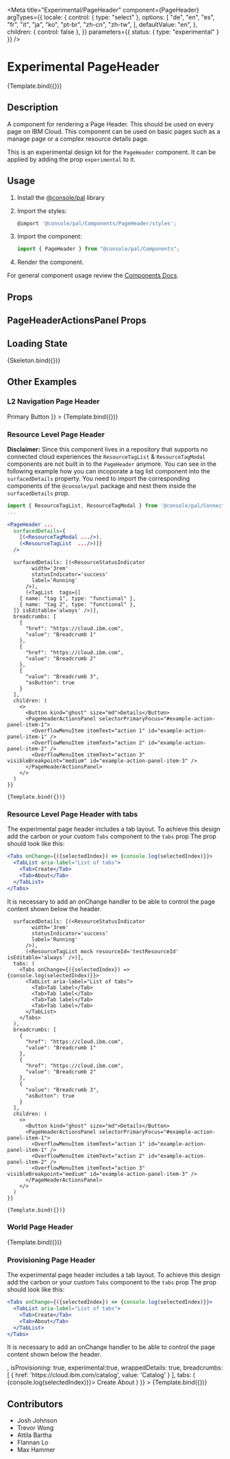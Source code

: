 


<Meta
  title="Experimental/PageHeader"
  component={PageHeader}
  argTypes={{
    locale: {
      control: { type: "select" },
      options: [
        "de",
        "en",
        "es",
        "fr",
        "it",
        "ja",
        "ko",
        "pt-br",
        "zh-cn",
        "zh-tw",
      ],
      defaultValue: "en",
    },
    children: { control: false },
  }}
  parameters={{ status: { type: "experimental" } }}
/>

# Experimental PageHeader


<Canvas>
  <Story
    name="Demo"
    args={{
      title: "Basic Page Header",
      experimental: true,
    }}
  >
    {Template.bind({})}
  </Story>
</Canvas>


## Description

A component for rendering a Page Header. This should be used on every page on IBM Cloud. This component can be used on basic pages such
as a manage page or a complex resource details page.

This is an experimental design kit for the `PageHeader` component. It can be applied by adding the prop `experimental` to it.

## Usage

1.  Install the [@console/pal](https://github.ibm.com/ibmcloud/pal#how-to-install-and-use) library
2.  Import the styles:

    ```js
    @import '@console/pal/Components/PageHeader/styles';
    ```

3.  Import the component:

    ```js
    import { PageHeader } from "@console/pal/Components";
    ```

4.  Render the component.

For general component usage review the [Components Docs](https://pages.github.ibm.com/ibmcloud/pal/development-guidelines/components/overview).

## Props

<ArgsTable of={PageHeader} />

## PageHeaderActionsPanel Props

<ArgsTable of={PageHeaderActionsPanel} />

## Loading State


<Canvas>
  <Story
    name="Loading State"
    args={{
      breadcrumbs: true,
      actions: true,
      title: true,
      experimental: true
    }}
  >
    {Skeleton.bind({})}
  </Story>
</Canvas>

## Other Examples

### L2 Navigation Page Header
<Canvas>
  <Story
    name="L2 Navigation Header"
    args={{
      title: "Page title that can span up to two lines",
      experimental: true,
      returnLink: "../",
      children: <Button kind="primary" size="field"> Primary Button</Button>
    }}
  >
    {Template.bind({})}
  </Story>
</Canvas>

### Resource Level Page Header
**Disclaimer:** Since this component lives in a repository that supports no connected cloud experiences the `ResourceTagList` & `ResourceTagModal` components are not built in to the `PageHeader` anymore. You can see in the following example how you can incoporate a tag list component into the `surfacedDetails` property.
You need to import the corresponding components of the `@console/pal` package and nest them inside the `surfacedDetails` prop.
```jsx
import { ResourceTagList, ResourceTagModal } from '@console/pal/Connected';
...

<PageHeader ...
  surfacedDetails={
    [(<ResourceTagModal .../>),
    (<ResourceTagList  .../>)]}
  />
```

<Canvas>
  <Story
    name="Resource Level Page Header"
    args={{
      title: "Resource Level Page Header",
      truncatedTitle:true,
      experimental: true,
      hasSurfacedDetailsList: true,
      
      surfacedDetails: [(<ResourceStatusIndicator
            width='3rem'
            statusIndicator='success'
            label='Running'
          />),
          (<TagList  tags={[
        { name: "tag 1", type: "functional" },
        { name: "tag 2", type: "functional" },
      ]} isEditable='always' />)],
      breadcrumbs: [
        {
          "href": "https://cloud.ibm.com",
          "value": "Breadcrumb 1"
        },
        {
          "href": "https://cloud.ibm.com",
          "value": "Breadcrumb 2"
        },
        {
          "value": "Breadcrumb 3",
          "asButton": true
        }
      ],
      children: (
        <>
          <Button kind="ghost" size="md">Details</Button>
          <PageHeaderActionsPanel selectorPrimaryFocus="#example-action-panel-item-1">
            <OverflowMenuItem itemText="action 1" id="example-action-panel-item-1" />
            <OverflowMenuItem itemText="action 2" id="example-action-panel-item-2" />
            <OverflowMenuItem itemText="action 3" visibleBreakpoint="medium" id="example-action-panel-item-3" />
          </PageHeaderActionsPanel>
        </>
      )
    }}
  >
    {Template.bind({})}
  </Story>
</Canvas>

### Resource Level Page Header with tabs

The experimental page header includes a tab layout. To achieve this design add the carbon or your custom `Tabs` component to the `tabs` prop
The prop should look like this:
```jsx
<Tabs onChange={({selectedIndex}) => {console.log(selectedIndex)}}>
  <TabList aria-label="List of tabs">
    <Tab>Create</Tab>
    <Tab>About</Tab>
  </TabList>
</Tabs>
```
It is necessary to add an onChange handler to be able to control the page content shown below the header.

<Canvas>
  <Story
    name="Resource Level Page Header with tabs"
    args={{
      title: "Resource Level Page Header",
      truncatedTitle:true,
      experimental: true,
      hasSurfacedDetailsList: true,
      
      surfacedDetails: [(<ResourceStatusIndicator
            width='3rem'
            statusIndicator='success'
            label='Running'
          />),
          (<ResourceTagList mock resourceId='testResourceId' isEditable='always' />)],
      tabs: (
        <Tabs onChange={({selectedIndex}) => {console.log(selectedIndex)}}>
          <TabList aria-label="List of tabs">
            <Tab>Tab label</Tab>
            <Tab>Tab label</Tab>
            <Tab>Tab label</Tab>
            <Tab>Tab label</Tab>
          </TabList>
        </Tabs>
      ),
      breadcrumbs: [
        {
          "href": "https://cloud.ibm.com",
          "value": "Breadcrumb 1"
        },
        {
          "href": "https://cloud.ibm.com",
          "value": "Breadcrumb 2"
        },
        {
          "value": "Breadcrumb 3",
          "asButton": true
        }
      ],
      children: (
        <>
          <Button kind="ghost" size="md">Details</Button>
          <PageHeaderActionsPanel selectorPrimaryFocus="#example-action-panel-item-1">
            <OverflowMenuItem itemText="action 1" id="example-action-panel-item-1" />
            <OverflowMenuItem itemText="action 2" id="example-action-panel-item-2" />
            <OverflowMenuItem itemText="action 3" visibleBreakpoint="medium" id="example-action-panel-item-3" />
          </PageHeaderActionsPanel>
        </>
      )
    }}
  >
    {Template.bind({})}
  </Story>
</Canvas>

### World Page Header

<Canvas>
  <Story
    name="World Header"
    args={{
      title: "A title that explains what you do in this world",
      subtitle: "A subtitle that expands upon the title and highlights why this world is great.",
      experimental: true,
      isWorld: true,
      illustration: illustration,
    }}
  >
    {Template.bind({})}
  </Story>
</Canvas>

### Provisioning Page Header

The experimental page header includes a tab layout. To achieve this design add the carbon or your custom `Tabs` component to the `tabs` prop
The prop should look like this:
```jsx
<Tabs onChange={({selectedIndex}) => {console.log(selectedIndex)}}>
  <TabList aria-label="List of tabs">
    <Tab>Create</Tab>
    <Tab>About</Tab>
  </TabList>
</Tabs>
```
It is necessary to add an onChange handler to be able to control the page content shown below the header.

<Canvas>
  <Story
    name="Provisioning Page Header"
    args={{
      title: 'Provision [resource name]',
      truncatedTitle: true,
      icon:  <Cloud32 />,
      isProvisioning: true,
      experimental:true,
      wrappedDetails: true,
      breadcrumbs: [
        { href: 'https://cloud.ibm.com/catalog', value: 'Catalog' }
      ],
      tabs: (
        <Tabs onChange={({selectedIndex}) => {console.log(selectedIndex)}}>
          <TabList aria-label="List of tabs">
            <Tab>Create</Tab>
            <Tab>About</Tab>
          </TabList>
        </Tabs>
      )
    }}
  >
    {Template.bind({})}
  </Story>
</Canvas>

## Contributors

- Josh Johnson
- Trevor Wong
- Attila Bartha
- Flannan Lo
- Max Hammer